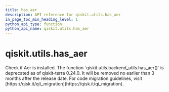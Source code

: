 ```yaml
---
title: has_aer
description: API reference for qiskit.utils.has_aer
in_page_toc_min_heading_level: 1
python_api_type: function
python_api_name: qiskit.utils.has_aer
---
```


<span id="qiskit-utils-has-aer" />

# qiskit.utils.has\_aer

<Function id="qiskit.utils.has_aer" github="https://github.com/qiskit/qiskit/tree/stable/0.24/qiskit/utils/backend_utils.py" signature="has_aer()">
  Check if Aer is installed.

  <Admonition title="Deprecated since version 0.24.0" type="danger">
    The function `qiskit.utils.backend_utils.has_aer()` is deprecated as of qiskit-terra 0.24.0. It will be removed no earlier than 3 months after the release date. For code migration guidelines, visit [https://qisk.it/qi\_migration](https://qisk.it/qi_migration).
  </Admonition>
</Function>

